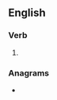 ==English==

===Verb===
{{head|en|past participle}}

# {{past participle of|take care|lang=en|nocat=1}}

===Anagrams===
* {{anagrams|en|a=aaceeknrt|caretaken}}